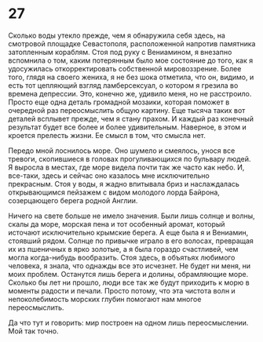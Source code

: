 # 27 {-}

Сколько воды утекло прежде, чем я обнаружила себя здесь, на смотровой площадке Севастополя, расположенной напротив памятника затопленным кораблям. Стоя под руку с Вениамином, я внезапно вспомнила о том, каким потерянным было мое состояние до того, как я удосужилась откорректировать собственной мировоззрение. Более того, глядя на своего жениха, я не без шока отметила, что он, видимо, и есть тот цепляющий взгляд ламберсексуал, о котором я грезила во времена депрессии. Это, конечно же, удивило меня, но не расстроило. Просто еще одна деталь громадной мозаики, которая поможет в очередной раз переосмыслить общую картину. Еще тысяча таких вот деталей всплывет прежде, чем я стану прахом. И каждый раз конечный результат будет все более и более удивительным. Наверное, в этом и кроется прелесть жизни. Ее смысл в том, что смысла нет.

Передо мной лоснилось море. Оно шумело и смеялось, унося все тревоги, скопившиеся в головах прогуливающихся по бульвару людей. Я выросла в местах, где море видела почти так же часто как небо. И, все-таки, здесь и сейчас оно казалось мне исключительно прекрасным. Стоя у воды, я жадно впитывала бриз и наслаждалась открывающимся пейзажем с видом молодого лорда Байрона, созерцающего берега родной Англии.

Ничего на свете больше не имело значения. Были лишь солнце и волны, скалы да море, морская пена и тот особенный аромат, который источают исключительно крымские берега. А еще была я и Вениамин, стоявший рядом. Солнце по привычке играло в его волосах, превращая их из пшеничных в ярко золотые, а я была гораздо счастливей, чем могла когда-нибудь вообразить. Стоя здесь, в объятьях любимого человека, я знала, что однажды все это исчезнет. Не будет ни меня, ни моих проблем. Останутся лишь берега и долины, обрамляющие море. Сколько бы лет ни прошло, люди все так же будут приходить к морю в моменты радости и печали. Просто потому, что эта чистота волн и непоколебимость морских глубин помогают нам многое переосмыслить.

Да что тут и говорить: мир построен на одном лишь переосмыслении. Мой так точно.

